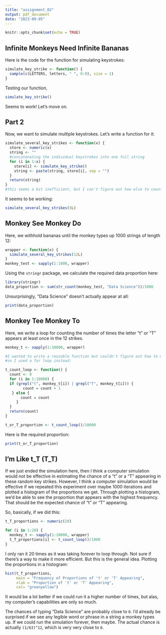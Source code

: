 ```yaml
---
title: "assignment_02"
output: pdf_document
date: "2023-09-05"
---
```


```r
knitr::opts_chunk$set(echo = TRUE)
```

## Infinite Monkeys Need Infinite Bananas

Here is the code for the function for simulating keystrokes: 

```r
simulate_key_strike <- function() {
  sample(c(LETTERS, letters, " ", 0:9), size = 1)
}
```

Testing our function, 
```r
simulate_key_strike()
```

Seems to work! Let's move on. 

## Part 2 

Now, we want to simulate multiple keystrokes. Let's write a function for it:
```r
simulate_several_key_strikes <- function(x) {
  store <- numeric(x)
  string <- ""
  #concatenating the individual keystrokes into one full string
  for (i in 1:x) {
    store[i] <- simulate_key_strike()
    string <- paste(string, store[i], sep = "")
  }
  return(string)
}
#this seems a bit inefficient, but I can't figure out how else to count the keystrokes
```

It seems to be working: 
```r
simulate_several_key_strikes(5L)
```

## Monkey See Monkey Do

Here, we withhold bananas until the monkey types up 1000 strings of length 12: 
```r
wrapper <- function(x) {
  simulate_several_key_strikes(12L)
}
monkey_test <- sapply(1:1000, wrapper)
```

Using the `stringr` package, we calculate the required data proportion here:
```r
library(stringr)
data_proportion <- sum(str_count(monkey_test, "Data Science"))/1000
```

Unsurprisingly, "Data Science" doesn't actually appear at all:
```r
print(data_proportion)
```

## Monkey Tee Monkey To

Here, we write a loop for counting the number of times the letter "t" or "T" appears at least once in the 12 strikes. 
```r
monkey_t <- sapply(1:10000, wrapper)

#I wanted to write a reusable function but couldn't figure out how to make the count work,
#so I used a for loop instead:

t_count_loop <- function() {
  count <- 0
  for (i in 1:10000) {
  if (grepl("t", monkey_t[i]) | grepl("T", monkey_t[i])) {
        count = count + 1
   } else {
       count = count
     }
  }
  return(count)
}

t_or_T_proportion <- t_count_loop()/10000

```

Here is the required proportion:
```r
print(t_or_T_proportion)
```

## I'm Like t_T (T_T)

If we just ended the simulation here, then I think a computer simulation would not be effective in estimating the chance of a "t" or a "T" appearing in these random key strikes. However, I think a computer simulation would be effective if we repeated this experiment over maybe 1000 iterations and plotted a histogram of the proportions we get. Through plotting a histogram, we'd be able to see the proportion that appears with the highest frequency. That should be the expected chance of "t" or "T" appearing. 

So, basically, if we did this: 
```r
t_T_proportions <- numeric(20)

for (i in 1:20) {
  monkey_t <- sapply(1:10000, wrapper)
  t_T_proportions[i] <- t_count_loop()/1000
}
```

I only ran it 20 times as it was taking forever to loop through. Not sure if there's a way to make it more efficient. But this is the general idea. Plotting the proportions in a histogram:
```r
hist(t_T_proportions,
     main = "Frequency of Proportions of 't' or 'T' Appearing",
     xlab = "Proportion of 't' or 'T' Appearing",
     col= "greenyellow")
```

It would be a lot better if we could run it a higher number of times, but alas, my computer's capabilities are only so much. 

The chances of typing "Data Science" are probably close to `0`. I'd already be surprised if we see any legible word or phrase in a string a monkey types up. If we could run the simulation forever, then maybe. The actual chance is actually `(1/63)^12`, which is very very close to `0`.

